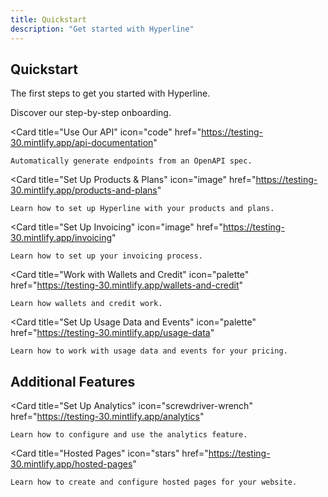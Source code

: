 ```yaml
---
title: Quickstart
description: "Get started with Hyperline"
---
```


## Quickstart

The first steps to get you started with Hyperline.

<CardGroup cols={2}>
  <Card
    title="Our Onboarding Process"
    icon="pen-to-square"
    href="https://testing-30.mintlify.app/onboarding-process"
  >
    Discover our step-by-step onboarding.
  </Card>

  <Card
    title="Use Our API"
    icon="code"
    href="https://testing-30.mintlify.app/api-documentation"
  >
    Automatically generate endpoints from an OpenAPI spec.
  </Card>

  <Card
    title="Set Up Products & Plans"
    icon="image"
    href="https://testing-30.mintlify.app/products-and-plans"
  >
    Learn how to set up Hyperline with your products and plans.
  </Card>

  <Card
    title="Set Up Invoicing"
    icon="image"
    href="https://testing-30.mintlify.app/invoicing"
  >
    Learn how to set up your invoicing process.
  </Card>

  <Card
    title="Work with Wallets and Credit"
    icon="palette"
    href="https://testing-30.mintlify.app/wallets-and-credit"
  >
    Learn how wallets and credit work.
  </Card>

  <Card
    title="Set Up Usage Data and Events"
    icon="palette"
    href="https://testing-30.mintlify.app/usage-data"
  >
    Learn how to work with usage data and events for your pricing.
  </Card>
</CardGroup>

## Additional Features

<CardGroup cols={2}>

  <Card
    title="Set Up Analytics"
    icon="screwdriver-wrench"
    href="https://testing-30.mintlify.app/analytics"
  >
    Learn how to configure and use the analytics feature.
  </Card>

  <Card
    title="Hosted Pages"
    icon="stars"
    href="https://testing-30.mintlify.app/hosted-pages"
  >
    Learn how to create and configure hosted pages for your website.
  </Card>
</CardGroup>

